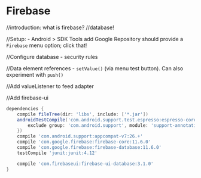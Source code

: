 # Firebase

//introduction: what is firebase?
    //database!

//Setup:
- Android > SDK Tools
    add Google Repository
    should provide a `Firebase` menu option; click that!

//Configure database
- security rules

//Data element references
- `setValue()` (via menu test button). Can also experiment with `push()`

//Add valueListener to feed adapter

//Add firebase-ui
```gradle
dependencies {
    compile fileTree(dir: 'libs', include: ['*.jar'])
    androidTestCompile('com.android.support.test.espresso:espresso-core:2.2.2', {
        exclude group: 'com.android.support', module: 'support-annotations'
    })
    compile 'com.android.support:appcompat-v7:26.+'
    compile 'com.google.firebase:firebase-core:11.6.0'
    compile 'com.google.firebase:firebase-database:11.6.0'
    testCompile 'junit:junit:4.12'

    compile 'com.firebaseui:firebase-ui-database:3.1.0'
}
```
